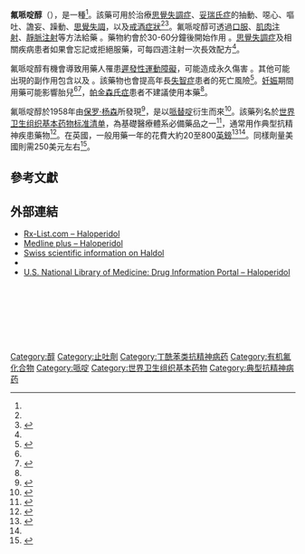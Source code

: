 {{Drugbox
| Watchedfields = changed
| verifiedrevid = 464369120
| IUPAC_name = 4-[4-(4-Chlorophenyl)-4-hydroxy-1-piperidyl]-1-(4-fluorophenyl)-butan-1-one
| image = Haloperidol2DACS2.svg
| width = 250
| image2 = Haloperidol-from-xtal-3D-balls.png
| width2 = 250
<!--Clinical data-->
| tradename = Haldol
| Drugs.com = {{drugs.com|monograph|haloperidol}}
| MedlinePlus = a682180
| pregnancy_US = C
| pregnancy_AU = C
| legal_AU = S4
| legal_CA = Rx-only
| legal_UK = POM
| legal_US = Rx-only
| routes_of_administration = Oral, [[intramuscular_injection|intramuscular injection]], [[靜脈注射|靜脈注射]], [[注射|注射]] (as [[癸酸|癸酸]] [[酯|酯]])
<!--Pharmacokinetic data-->
| bioavailability = 60–70% (Oral)<ref name=PK1999>{{cite journal|last=Kudo|first=S|author2=Ishizaki T|title=Pharmacokinetics of haloperidol: an update|journal=Clinical pharmacokinetics|date=December 1999|volume=37|issue=6|pages=435–56|pmid=10628896|doi=10.2165/00003088-199937060-00001}}</ref>
| protein_bound = ~90%<ref name = PK1999/>
| metabolism = Liver-mediated<ref name = PK1999/>
| elimination_half-life = 14–26 hours (IV), 20.7 hours (IM), 14–37 hours (oral)<ref name = PK1999/>
| excretion = [[膽管|膽管]] (hence in faeces) and in urine<ref name = PK1999/><ref name = TGA>{{cite web|title=PRODUCT INFORMATION Serenace|work=TGA eBusiness Services|publisher=Aspen Pharma Pty Ltd|date=29 September 2011|accessdate=29 May 2014|url=https://www.ebs.tga.gov.au/ebs/picmi/picmirepository.nsf/pdf?OpenAgent&id=CP-2011-PI-03532-3|format=PDF|archive-date=2018-10-31|archive-url=https://web.archive.org/web/20181031203653/https://www.ebs.tga.gov.au/ebs/picmi/picmirepository.nsf/pdf?OpenAgent&id=CP-2011-PI-03532-3|dead-url=no}}</ref>
<!--Identifiers-->
| CAS_number_Ref = {{cascite|correct|??}}
| CAS_number = 52-86-8
| ATC_prefix = N05
| ATC_suffix = AD01
| PubChem = 3559
| IUPHAR_ligand = 86
| DrugBank_Ref = {{drugbankcite|correct|drugbank}}
| DrugBank = DB00502
| ChemSpiderID_Ref = {{chemspidercite|correct|chemspider}}
| ChemSpiderID = 3438
| UNII_Ref = {{fdacite|correct|FDA}}
| UNII = J6292F8L3D
| KEGG_Ref = {{keggcite|correct|kegg}}
| KEGG = D00136
| ChEBI_Ref = {{ebicite|correct|EBI}}
| ChEBI = 5613
| ChEMBL_Ref = {{ebicite|correct|EBI}}
| ChEMBL = 54
<!--Chemical data-->
| C=21 | H=23 | Cl=1 | F=1 | N=1 | O=2
| molecular_weight = 375.9 g/mol
| smiles = c1cc(ccc1C(=O)CCCN2CCC(CC2)(c3ccc(cc3)Cl)O)F
| InChI = 1/C21H23ClFNO2/c22-18-7-5-17(6-8-18)21(26)11-14-24(15-12-21)13-1-2-20(25)16-3-9-19(23)10-4-16/h3-10,26H,1-2,11-15H2
| StdInChI_Ref = {{stdinchicite|correct|chemspider}}
| StdInChI = 1S/C21H23ClFNO2/c22-18-7-5-17(6-8-18)21(26)11-14-24(15-12-21)13-1-2-20(25)16-3-9-19(23)10-4-16/h3-10,26H,1-2,11-15H2
| StdInChIKey_Ref = {{stdinchicite|correct|chemspider}}
| StdInChIKey = LNEPOXFFQSENCJ-UHFFFAOYSA-N
}}
<!-- Definition and uses -->
'''氟哌啶醇'''（{{lang|en|Haloperidol}}），是一種{{le|典型抗精神疾病藥物|Typical antipsychotic}}<ref name=AHFS2015/>。該藥可用於治療[[思覺失調症|思覺失調症]]、[[妥瑞氏症|妥瑞氏症]]的抽動、噁心、嘔吐、譫妄、躁動、[[思覺失調|思覺失調]]，以及[[酒精戒斷症候群|戒酒症狀]]<ref name=AHFS2015/><ref name=NEJM2014>{{cite journal|last1=Schuckit|first1=MA|title=Recognition and management of withdrawal delirium (delirium tremens).|url=https://archive.org/details/sim_new-england-journal-of-medicine_2014-11-27_371_22/page/2109|journal=The New England journal of medicine|date=27 November 2014|volume=371|issue=22|pages=2109-13|pmid=25427113}}</ref>。氟哌啶醇可透過[[口服給藥|口服]]、[[肌肉注射|肌肉注射]]、[[靜脈注射|靜脈注射]]等方法給藥<!-- <ref name=AHFS2015/> -->。藥物約會於30-60分鐘後開始作用<!-- <ref name=AHFS2015/> -->。[[思覺失調症|思覺失調症]]及相關疾病患者如果會忘記或拒絕服藥，可每四週注射一次長效配方<ref name=AHFS2015/>。

<!-- Side effects -->
氟哌啶醇有機會導致用藥人罹患[[遲發性運動障礙|遲發性運動障礙]]，可能造成永久傷害<!-- <ref name=AHFS2015/> -->。其他可能出現的副作用包含{{le|抗精神藥物惡性综合征|Neuroleptic malignant syndrome}}以及{{Le|藥源性QT間期延長症|Drug-induced QT prolongation|心臟QT間期延長}}<!-- <ref name=AHFS2015/> -->。該藥物也會提高年長[[失智症|失智症]]患者的死亡風險<ref name=AHFS2015>{{cite web|title=Haloperidol|url=http://www.drugs.com/monograph/haloperidol.html|publisher=The American Society of Health-System Pharmacists|accessdate=Jan 2, 2015|archive-date=2015-01-02|archive-url=https://web.archive.org/web/20150102120426/http://www.drugs.com/monograph/haloperidol.html|dead-url=no}}</ref>。[[妊娠|妊娠]]期間用藥可能影響胎兒<ref name=AHFS2015/><ref name=TGA2015>{{cite web|title=Prescribing medicines in pregnancy database|url=http://www.tga.gov.au/hp/medicines-pregnancy.htm#.U1Yw8Bc3tqw|work=Australian Government|accessdate=Jan 2, 2015|date=3 March 2014|archive-date=2014-04-08|archive-url=https://web.archive.org/web/20140408040902/http://www.tga.gov.au/hp/medicines-pregnancy.htm#.U1Yw8Bc3tqw|dead-url=no}}</ref>，[[帕金森氏症|帕金森氏症]]患者不建議使用本藥<ref name=AHFS2015/>。

氟哌啶醇於1958年由[[保罗·杨森|保罗·杨森]]所發現<ref>{{cite book|last1=Sneader|first1=Walter|title=Drug discovery : a history|date=2005|publisher=Wiley|location=Chichester|isbn=9780471899792|page=124|edition=Rev. and updated ed.|url=https://books.google.ca/books?id=Cb6BOkj9fK4C&pg=PA124|access-date=2016-03-24|archive-date=2015-12-08|archive-url=https://web.archive.org/web/20151208072014/https://books.google.ca/books?id=Cb6BOkj9fK4C&pg=PA124|dead-url=no}}</ref>，是以[[哌替啶|哌替啶]]衍生而來<ref>{{cite book|last1=Ravina|first1=Enrique|title=The evolution of drug discovery : from traditional medicines to modern drugs|date=2011|publisher=Wiley-VCH|location=Weinheim|isbn=9783527326693|page=62|edition=1. Aufl.|url=https://books.google.ca/books?id=iDNy0XxGqT8C&pg=PA62|access-date=2016-03-24|archive-date=2015-12-08|archive-url=https://web.archive.org/web/20151208071857/https://books.google.ca/books?id=iDNy0XxGqT8C&pg=PA62|dead-url=no}}</ref>。該藥列名於[[世界卫生组织基本药物标准清单|世界卫生组织基本药物标准清单]]，為基礎醫療體系必備藥品之一<ref>{{cite web|title=WHO Model List of Essential Medicines|format=PDF|url=http://apps.who.int/iris/bitstream/10665/93142/1/EML_18_eng.pdf?ua=1|work=World Health Organization|accessdate=22 April 2014|date=October 2013|pages=7, 35|archive-date=2014-04-23|archive-url=https://web.archive.org/web/20140423005004/http://apps.who.int/iris/bitstream/10665/93142/1/EML_18_eng.pdf?ua=1|dead-url=no}}</ref>，通常用作典型抗精神疾患藥物<ref name=Ste2004>{{cite book|last1=Stevens|first1=Andrew|title=Health care needs assessment : the epidemiologically based needs assessment reviews|date=2004|publisher=Radcliffe Medical|location=Abingdon|isbn=9781857758924|page=202|edition=2nd ed.|url=https://books.google.ca/books?id=HCLIeMG9WgoC&pg=PA202|access-date=2016-03-24|archive-date=2015-12-08|archive-url=https://web.archive.org/web/20151208072515/https://books.google.ca/books?id=HCLIeMG9WgoC&pg=PA202|dead-url=no}}</ref>。在英國，一般用藥一年的花費大約20至800[[英鎊|英鎊]]<ref>{{cite book|last1=Stein|first1=edited by George|last2=Wilkinson|first2=Greg|title=Seminars in general adult psychiatry|date=2007|publisher=Gaskell|location=London|isbn=9781904671442|page=288|edition=2. ed.|url=https://books.google.ca/books?id=6PGzHFuS1xkC&pg=PA288|access-date=2016-03-24|archive-date=2015-12-08|archive-url=https://web.archive.org/web/20151208073236/https://books.google.ca/books?id=6PGzHFuS1xkC&pg=PA288|dead-url=no}}</ref><ref name=Ste2004/>。同樣劑量美國則需250美元左右<ref>{{cite book|last1=Jeste|first1=Dilip V.|title=Clinical handbook of schizophrenia|date=2011|publisher=Guilford Press|location=New York|isbn=9781609182373|page=511|edition=Pbk. ed.|url=https://books.google.ca/books?id=KFMFzuL3husC&pg=PA511|access-date=2016-03-24|archive-date=2015-12-08|archive-url=https://web.archive.org/web/20151208045655/https://books.google.ca/books?id=KFMFzuL3husC&pg=PA511|dead-url=no}}</ref>。

==參考文獻==
{{reflist}}

==外部連結==
{{Portal|Medicine}}
* [https://web.archive.org/web/20080903135111/http://www.rxlist.com/cgi/generic/haloper.htm Rx-List.com – Haloperidol]
* [https://www.nlm.nih.gov/medlineplus/druginfo/meds/a682180.html Medline plus – Haloperidol] {{Wayback|url=https://www.nlm.nih.gov/medlineplus/druginfo/meds/a682180.html |date=20160704213933 }}
* [http://www.kompendium.ch/MonographieTxt.aspx?lang=de&MonType=fi Swiss scientific information on Haldol]{{dead link|date=October 2017 |bot=InternetArchiveBot |fix-attempted=yes }}
* {{cite web |url = http://www.who.int/medicines/publications/essentialmedicines/Updated_sixteenth_adult_list_en.pdf |title = WHO Model List of Essential Medicines |edition = 16th list (updated) |publisher = World Health Organization |accessdate = 2010-09-14 |format = PDF |date = March 2010 |archive-date = 2020-03-13 |archive-url = https://web.archive.org/web/20200313135756/http://www.who.int/medicines/publications/essentialmedicines/Updated_sixteenth_adult_list_en.pdf |dead-url = no }}
* [http://druginfo.nlm.nih.gov/drugportal/dpdirect.jsp?name=Haloperidol U.S. National Library of Medicine: Drug Information Portal – Haloperidol] {{Wayback|url=http://druginfo.nlm.nih.gov/drugportal/dpdirect.jsp?name=Haloperidol |date=20160304221338 }}

{{Sigmaergics}}

 [[Category:醇|Category:醇]]
 [[Category:止吐劑|Category:止吐劑]]
 [[Category:丁酰苯类抗精神病药|Category:丁酰苯类抗精神病药]]
 [[Category:有机氟化合物|Category:有机氟化合物]]
 [[Category:哌啶|Category:哌啶]]
 [[Category:世界卫生组织基本药物|Category:世界卫生组织基本药物]]
 [[Category:典型抗精神病药|Category:典型抗精神病药]]